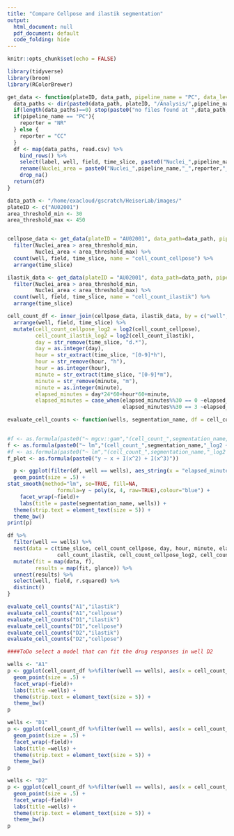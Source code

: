 ```yaml
---
title: "Compare Cellpose and ilastik segmentation"
output:
  html_document: null
  pdf_document: default
  code_folding: hide
---
```


```r
knitr::opts_chunk$set(echo = FALSE)

library(tidyverse)
library(broom)
library(RColorBrewer)

```

```r
get_data <- function(plateID, data_path, pipeline_name = "PC", data_level = "1"){
  data_paths <- dir(paste0(data_path, plateID, "/Analysis/",pipeline_name), pattern = paste0(".*_level_",data_level,".csv"), full.names = TRUE)
  if(length(data_paths)==0) stop(paste0("no files found at ",data_path, plateID, "/Analysis/",pipeline_name,"/"))
  if(pipeline_name == "PC"){
    reporter = "NR"
  } else {
    reporter = "CC"
  }
  df <- map(data_paths, read.csv) %>%
    bind_rows() %>%
    select(label, well, field, time_slice, paste0("Nuclei_",pipeline_name,"_",reporter,"_area")) %>%
    rename(Nuclei_area = paste0("Nuclei_",pipeline_name,"_",reporter,"_area")) %>%
    drop_na()
  return(df)
}

```


```r

data_path <- "/home/exacloud/gscratch/HeiserLab/images/"
plateID <- c("AU02001")
area_threshold_min <- 30
area_threshold_max <- 450


cellpose_data <- get_data(plateID = "AU02001", data_path=data_path, pipeline_name = "PC", data_level = "1") %>%
  filter(Nuclei_area > area_threshold_min,
         Nuclei_area < area_threshold_max) %>%
  count(well, field, time_slice, name = "cell_count_cellpose") %>%
  arrange(time_slice) 

ilastik_data <- get_data(plateID = "AU02001", data_path=data_path, pipeline_name = "PI", data_level = "1") %>%
  filter(Nuclei_area > area_threshold_min,
         Nuclei_area < area_threshold_max) %>%
  count(well, field, time_slice, name = "cell_count_ilastik") %>%
  arrange(time_slice)

cell_count_df <- inner_join(cellpose_data, ilastik_data, by = c("well", "field", "time_slice")) %>%
  arrange(well, field, time_slice) %>%
  mutate(cell_count_cellpose_log2 = log2(cell_count_cellpose),
         cell_count_ilastik_log2 = log2(cell_count_ilastik),
         day = str_remove(time_slice, "d.*"),
         day = as.integer(day),
         hour = str_extract(time_slice, "[0-9]*h"),
         hour = str_remove(hour, "h"),
         hour = as.integer(hour),
         minute = str_extract(time_slice, "[0-9]*m"),
         minute = str_remove(minute, "m"),
         minute = as.integer(minute),
         elapsed_minutes = day*24*60+hour*60+minute,
         elapsed_minutes = case_when(elapsed_minutes%%30 == 0 ~elapsed_minutes,
                                     elapsed_minutes%%30 == 3 ~elapsed_minutes-3))

```

```r

evaluate_cell_counts <- function(wells, segmentation_name, df = cell_count_df){
  

#f <- as.formula(paste0("~ mgcv::gam","(cell_count_",segmentation_name,"_log2 ~ s(elapsed_minutes, bs = 'cs'), data = .)"))
f <- as.formula(paste0("~ lm","(cell_count_",segmentation_name,"_log2 ~ elapsed_minutes + I(elapsed_minutes^2) + I(elapsed_minutes^3) + I(elapsed_minutes^4), data = .)"))
#f <- as.formula(paste0("~ lm","(cell_count_",segmentation_name,"_log2 ~ elapsed_minutes , data = .)"))
f_plot <- as.formula(paste0("y ~ x + I(x^2) + I(x^3)"))

  p <- ggplot(filter(df, well == wells), aes_string(x = "elapsed_minutes", y = paste0("cell_count_",segmentation_name,"_log2"))) +
  geom_point(size = .5) +
stat_smooth(method="lm", se=TRUE, fill=NA,
                formula=y ~ poly(x, 4, raw=TRUE),colour="blue") +
    facet_wrap(~field)+
    labs(title = paste(segmentation_name, wells)) +
  theme(strip.text = element_text(size = 5)) +
  theme_bw()
print(p)

df %>%
  filter(well == wells) %>% 
  nest(data = c(time_slice, cell_count_cellpose, day, hour, minute, elapsed_minutes, 
                cell_count_ilastik, cell_count_cellpose_log2, cell_count_ilastik_log2)) %>%
  mutate(fit = map(data, f),
         results = map(fit, glance)) %>% 
  unnest(results) %>%
  select(well, field, r.squared) %>%
  distinct()
}

evaluate_cell_counts("A1","ilastik")
evaluate_cell_counts("A1","cellpose")
evaluate_cell_counts("D1","ilastik")
evaluate_cell_counts("D1","cellpose")
evaluate_cell_counts("D2","ilastik")
evaluate_cell_counts("D2","cellpose")

####ToDo select a model that can fit the drug responses in well D2

wells <- "A1"
p <- ggplot(cell_count_df %>%filter(well == wells), aes(x = cell_count_cellpose, y = cell_count_ilastik)) +
  geom_point(size = .5) +  
  facet_wrap(~field)+
  labs(title =wells) +
  theme(strip.text = element_text(size = 5)) +
  theme_bw()
p

wells <- "D1"
p <- ggplot(cell_count_df %>%filter(well == wells), aes(x = cell_count_cellpose, y = cell_count_ilastik)) +
  geom_point(size = .5) +  
  facet_wrap(~field)+
  labs(title =wells) +
  theme(strip.text = element_text(size = 5)) +
  theme_bw()
p

wells <- "D2"
p <- ggplot(cell_count_df %>%filter(well == wells), aes(x = cell_count_cellpose, y = cell_count_ilastik)) +
  geom_point(size = .5) +  
  facet_wrap(~field)+
  labs(title =wells) +
  theme(strip.text = element_text(size = 5)) +
  theme_bw()
p

```

